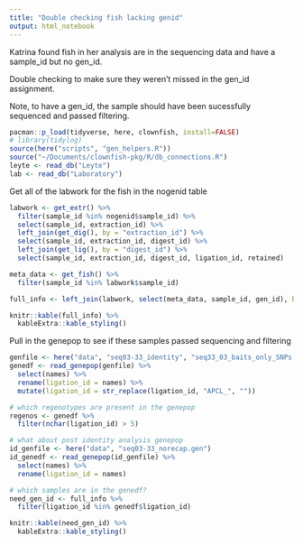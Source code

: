 ```yaml
---
title: "Double checking fish lacking genid"
output: html_notebook
---
```


Katrina found fish in her analysis are in the sequencing data and have a sample_id but no gen_id.

Double checking to make sure they weren't missed in the gen_id assignment.

Note, to have a gen_id, the sample should have been sucessfully sequenced and passed filtering.

```r
pacman::p_load(tidyverse, here, clownfish, install=FALSE)
# library(tidylog)
source(here("scripts", "gen_helpers.R"))
source("~/Documents/clownfish-pkg/R/db_connections.R")
leyte <- read_db("Leyte")
lab <- read_db("Laboratory")
```

Get all of the labwork for the fish in the nogenid table
```r
labwork <- get_extr() %>% 
  filter(sample_id %in% nogenid$sample_id) %>% 
  select(sample_id, extraction_id) %>% 
  left_join(get_dig(), by = "extraction_id") %>% 
  select(sample_id, extraction_id, digest_id) %>% 
  left_join(get_lig(), by = "digest_id") %>% 
  select(sample_id, extraction_id, digest_id, ligation_id, retained)

meta_data <- get_fish() %>% 
  filter(sample_id %in% labwork$sample_id)

full_info <- left_join(labwork, select(meta_data, sample_id, gen_id), by = "sample_id")

knitr::kable(full_info) %>% 
  kableExtra::kable_styling()
```

Pull in the genepop to see if these samples passed sequencing and filtering
```r
genfile <- here("data", "seq03-33_identity", "seq33_03_baits_only_SNPs.gen")
genedf <- read_genepop(genfile) %>% 
  select(names) %>% 
  rename(ligation_id = names) %>% 
  mutate(ligation_id = str_replace(ligation_id, "APCL_", ""))

# which regenotypes are present in the genepop
regenos <- genedf %>% 
  filter(nchar(ligation_id) > 5)

# what about post identity analysis genepop
id_genfile <- here("data", "seq03-33_norecap.gen")
id_genedf <- read_genepop(id_genfile) %>% 
  select(names) %>% 
  rename(ligation_id = names) 

# which samples are in the genedf?
need_gen_id <- full_info %>% 
  filter(ligation_id %in% genedf$ligation_id)

knitr::kable(need_gen_id) %>% 
  kableExtra::kable_styling()
```

